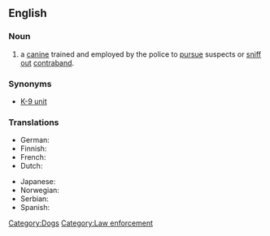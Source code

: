 ==English==
{{wikipedia}}

===Noun===
{{en-noun|sg=[[police]] [[dog]]}}

# a [[canine]] trained and employed by the police to [[pursue]] suspects or [[sniff out]] [[contraband]].

===Synonyms===
* [[K-9 unit]]

===Translations===
{{rfc-level|Translations at L3+ (AutoFormat would have corrected level of Synonyms)}}
{{trans-top|trained dog for police work}}
* German: {{t+|de|Diensthund}}
* Finnish: {{t+|fi|poliisikoira}}
* French: {{t+|fr|chien policier}}
* Dutch: {{t+|nl|politiehond}}
{{trans-mid}}
* Japanese: {{t-|ja|警察犬|tr=keisatsuken|sc=Jpan}}
* Norwegian: {{t+|no|politihund}}
* Serbian: {{t+|sr|полицијски пас|sc=Cyrl}}
* Spanish: {{t+|es|perros policía}}
{{trans-bottom}}

[[Category:Dogs]]
[[Category:Law enforcement]]